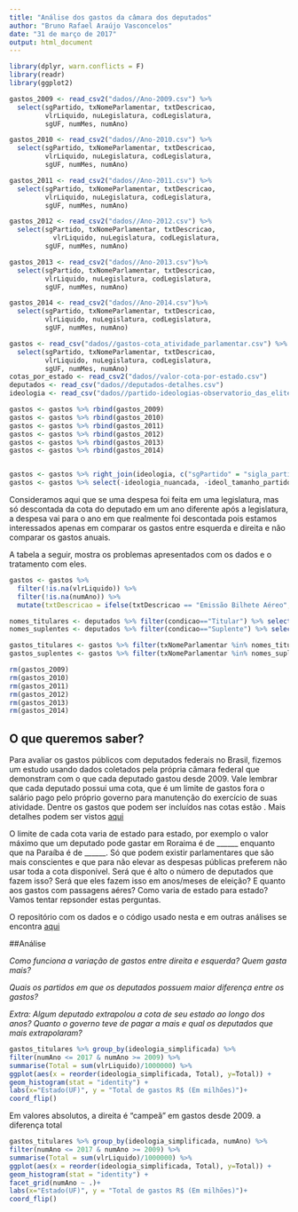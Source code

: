 ```yaml
---
title: "Análise dos gastos da câmara dos deputados"
author: "Bruno Rafael Araújo Vasconcelos"
date: "31 de março de 2017"
output: html_document
---
```


```r
library(dplyr, warn.conflicts = F)
library(readr)
library(ggplot2)

```

```r
gastos_2009 <- read_csv2("dados//Ano-2009.csv") %>% 
  select(sgPartido, txNomeParlamentar, txtDescricao, 
         vlrLiquido, nuLegislatura, codLegislatura, 
         sgUF, numMes, numAno)

gastos_2010 <- read_csv2("dados//Ano-2010.csv") %>% 
  select(sgPartido, txNomeParlamentar, txtDescricao, 
         vlrLiquido, nuLegislatura, codLegislatura, 
         sgUF, numMes, numAno)

gastos_2011 <- read_csv2("dados//Ano-2011.csv") %>% 
  select(sgPartido, txNomeParlamentar, txtDescricao, 
         vlrLiquido, nuLegislatura, codLegislatura, 
         sgUF, numMes, numAno)

gastos_2012 <- read_csv2("dados//Ano-2012.csv") %>% 
  select(sgPartido, txNomeParlamentar, txtDescricao, 
           vlrLiquido, nuLegislatura, codLegislatura, 
         sgUF, numMes, numAno)

gastos_2013 <- read_csv2("dados//Ano-2013.csv")%>% 
  select(sgPartido, txNomeParlamentar, txtDescricao, 
         vlrLiquido, nuLegislatura, codLegislatura, 
         sgUF, numMes, numAno)

gastos_2014 <- read_csv2("dados//Ano-2014.csv")%>% 
  select(sgPartido, txNomeParlamentar, txtDescricao, 
         vlrLiquido, nuLegislatura, codLegislatura, 
         sgUF, numMes, numAno)

gastos <- read_csv("dados//gastos-cota_atividade_parlamentar.csv") %>%
  select(sgPartido, txNomeParlamentar, txtDescricao, 
         vlrLiquido, nuLegislatura, codLegislatura, 
         sgUF, numMes, numAno)
cotas_por_estado <- read_csv2("dados//valor-cota-por-estado.csv")
deputados <- read_csv("dados//deputados-detalhes.csv")
ideologia <- read_csv("dados//partido-ideologias-observatorio_das_elites.csv")

gastos <- gastos %>% rbind(gastos_2009)
gastos <- gastos %>% rbind(gastos_2010)
gastos <- gastos %>% rbind(gastos_2011)
gastos <- gastos %>% rbind(gastos_2012)
gastos <- gastos %>% rbind(gastos_2013)
gastos <- gastos %>% rbind(gastos_2014)


gastos <- gastos %>% right_join(ideologia, c("sgPartido" = "sigla_partido"))
gastos <- gastos %>% select(-ideologia_nuancada, -ideol_tamanho_partido, -nome_partido)

```

Consideramos aqui que se uma despesa foi feita em uma legislatura, mas só descontada da cota do deputado em um ano diferente após a legislatura, a despesa vai para o ano em que realmente foi descontada pois estamos interessados apenas em comparar os gastos entre esquerda e direita e não comparar os gastos anuais.

A tabela a seguir, mostra os problemas apresentados com os dados e o tratamento com eles.

```r
gastos <- gastos %>% 
  filter(!is.na(vlrLiquido)) %>%
  filter(!is.na(numAno)) %>%
  mutate(txtDescricao = ifelse(txtDescricao == "Emissão Bilhete Aéreo", "PASSAGENS AÉREAS", txtDescricao))

nomes_titulares <- deputados %>% filter(condicao=="Titular") %>% select(nomeParlamentar)
nomes_suplentes <- deputados %>% filter(condicao=="Suplente") %>% select(nomeParlamentar)

gastos_titulares <- gastos %>% filter(txNomeParlamentar %in% nomes_titulares$nomeParlamentar)
gastos_suplentes <- gastos %>% filter(txNomeParlamentar %in% nomes_suplentes$nomeParlamentar)

rm(gastos_2009)
rm(gastos_2010)
rm(gastos_2011)
rm(gastos_2012)
rm(gastos_2013)
rm(gastos_2014)
```

## O que queremos saber?

Para avaliar os gastos públicos com deputados federais no Brasil, fizemos um estudo usando dados coletados pela própria câmara federal que demonstram com o que cada deputado gastou desde 2009. Vale lembrar que cada deputado possui uma cota, que é um limite de gastos fora o salário pago pelo próprio governo para manutenção do exercício de suas atividade. Dentre os gastos que podem ser incluídos nas cotas estão . Mais detalhes podem ser vistos [aqui](http://www2.camara.leg.br/comunicacao/assessoria-de-imprensa/cota-parlamentar)

O limite de cada cota varia de estado para estado, por exemplo o valor máximo que um deputado pode gastar em Roraima é de ______ enquanto que na Paraíba é de ______. Só que podem existir parlamentares que são mais conscientes e que para não elevar as despesas públicas preferem não usar toda a cota disponível. Será que é alto o número de deputados que fazem isso? Será que eles fazem isso em anos/meses de eleição? E quanto aos gastos com passagens aéres? Como varia de estado para estado? Vamos tentar repsonder estas perguntas.

O repositório com os dados e o código usado nesta e em outras análises se encontra [aqui](https://github.com/BrunoRafael/FPCC)

##Análise

*Como funciona a variação de gastos entre direita e esquerda? Quem gasta mais?*

*Quais os partidos em que os deputados possuem maior diferença entre os gastos?*

*Extra: Algum deputado extrapolou a cota de seu estado ao longo dos anos? Quanto o governo teve de pagar a mais e qual os deputados que mais extrapolaram?*


```r
gastos_titulares %>% group_by(ideologia_simplificada) %>% 
filter(numAno <= 2017 & numAno >= 2009) %>%
summarise(Total = sum(vlrLiquido)/1000000) %>%
ggplot(aes(x = reorder(ideologia_simplificada, Total), y=Total)) + 
geom_histogram(stat = "identity") +
labs(x="Estado(UF)", y = "Total de gastos R$ (Em milhões)")+
coord_flip()
```

Em valores absolutos, a direita é "campeã" em gastos desde 2009. a diferença total

```r
gastos_titulares %>% group_by(ideologia_simplificada, numAno) %>% 
filter(numAno <= 2017 & numAno >= 2009) %>%
summarise(Total = sum(vlrLiquido)/1000000) %>%
ggplot(aes(x = reorder(ideologia_simplificada, Total), y=Total)) + 
geom_histogram(stat = "identity") +
facet_grid(numAno ~ .)+
labs(x="Estado(UF)", y = "Total de gastos R$ (Em milhões)")+
coord_flip()

```